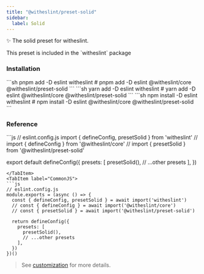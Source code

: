```yaml
---
title: "@witheslint/preset-solid"
sidebar:
  label: Solid
---
```


✨ The solid preset for witheslint.

<Aside type="tip">
  This preset is included in the `witheslint` package
</Aside>

### Installation

<Tabs>
  <TabItem label="pnpm">
  ```sh
  pnpm add -D eslint witheslint
  # pnpm add -D eslint @witheslint/core @witheslint/preset-solid
  ```
  </TabItem>
  <TabItem label="yarn">
  ```sh
  yarn add -D eslint witheslint
  # yarn add -D eslint @witheslint/core @witheslint/preset-solid
  ```
  </TabItem>
  <TabItem label="npm">
  ```sh
  npm install -D eslint witheslint
  # npm install -D eslint @witheslint/core @witheslint/preset-solid
  ```
  </TabItem>
</Tabs>

### Reference

<Tabs>
  <TabItem label="ESModule">
  ```js
  // eslint.config.js
  import { defineConfig, presetSolid } from 'witheslint'
  // import { defineConfig } from '@witheslint/core'
  // import { presetSolid } from '@witheslint/preset-solid'

  export default defineConfig({
    presets: [
      presetSolid(),
      // ...other presets
    ],
  })
  ```
  </TabItem>
  <TabItem label="CommonJS">
  ```js
  // eslint.config.js
  module.exports = (async () => {
    const { defineConfig, presetSolid } = await import('witheslint')
    // const { defineConfig } = await import('@witheslint/core')
    // const { presetSolid } = await import('@witheslint/preset-solid')

    return defineConfig({
      presets: [
        presetSolid(),
        // ...other presets
      ],
    })
  })()
  ```
  </TabItem>
</Tabs>

> See [customization](/guides/customization) for more details.
